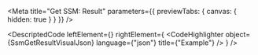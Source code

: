
<Meta title="Get SSM: Result" parameters={{ previewTabs: { canvas: { hidden: true } } }} />

<DescriptedCode
  leftElement={<SsmGetResultDesc />}
  rightElement={
    <CodeHighlighter
      object={SsmGetResultVisualJson}
      language={"json"}
      title={"Example"}
    />
  }
/>
